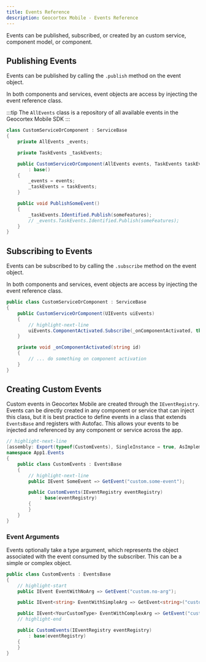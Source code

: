 ```yaml
---
title: Events Reference
description: Geocortex Mobile - Events Reference
---
```



Events can be published, subscribed, or created by an custom service, component model, or component.

## Publishing Events

Events can be published by calling the `.publish` method on the event object.

In both components and services, event objects are access by injecting the event reference class.

:::tip
The `AllEvents` class is a repository of all available events in the Geocortex Mobile SDK
:::

```cs
class CustomServiceOrComponent : ServiceBase
{
    private AllEvents _events;

    private TaskEvents _taskEvents;

    public CustomServiceOrComponent(AllEvents events, TaskEvents taskEvents)
        : base()
    {
        _events = events;
        _taskEvents = taskEvents;
    }

    public void PublishSomeEvent()
    {
        _taskEvents.Identified.Publish(someFeatures);
        // _events.TaskEvents.Identified.Publish(someFeatures);
    }
}
```

## Subscribing to Events

Events can be subscribed to by calling the `.subscribe` method on the event object.

In both components and services, event objects are access by injecting the event reference class.

<CleanupHandlesSnippet />

```cs
public class CustomServiceOrComponent : ServiceBase
{
    public CustomServiceOrComponent(UIEvents uiEvents)
    {
        // highlight-next-line
        uiEvents.ComponentActivated.Subscribe(_onComponentActivated, this);
    }

    private void _onComponentActivated(string id)
    {
        // ... do something on component activation
    }
}
```

## Creating Custom Events

Custom events in Geocortex Mobile are created through the `IEventRegistry`. Events can be directly created in any component or service that can inject this class, but it is best practice to define events in a class that extends `EventsBase` and registers with Autofac. This allows your events to be injected and referenced by any component or service across the app.

```cs
// highlight-next-line
[assembly: Export(typeof(CustomEvents), SingleInstance = true, AsImplementedInterfaces = false, AsSelf = true, PropertiesAutowired = true)]
namespace App1.Events
{
    public class CustomEvents : EventsBase
    {
        // highlight-next-line
        public IEvent SomeEvent => GetEvent("custom.some-event");

        public CustomEvents(IEventRegistry eventRegistry)
            : base(eventRegistry)
        {
        }
    }
}
```

### Event Arguments

Events optionally take a type argument, which represents the object associated with the event consumed by the subscriber. This can be a simple or complex object.

```cs
public class CustomEvents : EventsBase
{
    // highlight-start
    public IEvent EventWithNoArg => GetEvent("custom.no-arg");

    public IEvent<string> EventWithSimpleArg => GetEvent<string>("custom.simple-arg");

    public IEvent<YourCustomType> EventWithComplexArg => GetEvent("custom.complex-arg");
    // highlight-end

    public CustomEvents(IEventRegistry eventRegistry)
        : base(eventRegistry)
    {
    }
}
```
